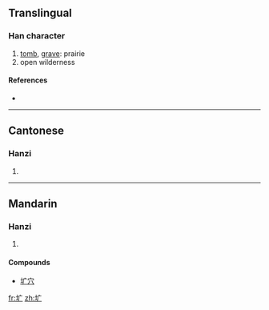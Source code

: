 {{also|壙}}
==Translingual==

===Han character===
{{Han char|rn=32|rad=土|as=03|sn=6|four=|canj=土戈 (GI), X土戈 (XGI)}}

# [[tomb]], [[grave]]: prairie
# open wilderness

====References====
* {{Han ref|kx=0224.181|hdz=10420.070|uh=5739|ud=22329}}

----

==Cantonese==

===Hanzi===
{{yue-hanzi|jyut=|y=kwong3|tra=壙}}

# {{defn|Cantonese|sort=土03}}

----

==Mandarin==

===Hanzi===
{{cmn-hanzi|tra=壙|pin=[[kuàng]] ([[kuang4]])|wg=k'uang<sup>4</sup>}}

# {{defn|Mandarin|sort=土03}}

====Compounds====
* [[圹穴]]

[[fr:圹]]
[[zh:圹]]
